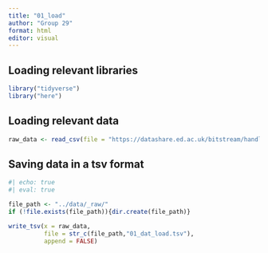 ```yaml
---
title: "01_load"
author: "Group 29"
format: html
editor: visual
---
```


## Loading relevant libraries

```r
library("tidyverse")
library("here")
```

## Loading relevant data

```r

raw_data <- read_csv(file = "https://datashare.ed.ac.uk/bitstream/handle/10283/124/IST_corrected.csv?sequence=5&isAllowed=y")
```

## Saving data in a tsv format

```r
#| echo: true
#| eval: true

file_path <- "../data/_raw/"
if (!file.exists(file_path)){dir.create(file_path)}

write_tsv(x = raw_data, 
          file = str_c(file_path,"01_dat_load.tsv"),
          append = FALSE)
```
